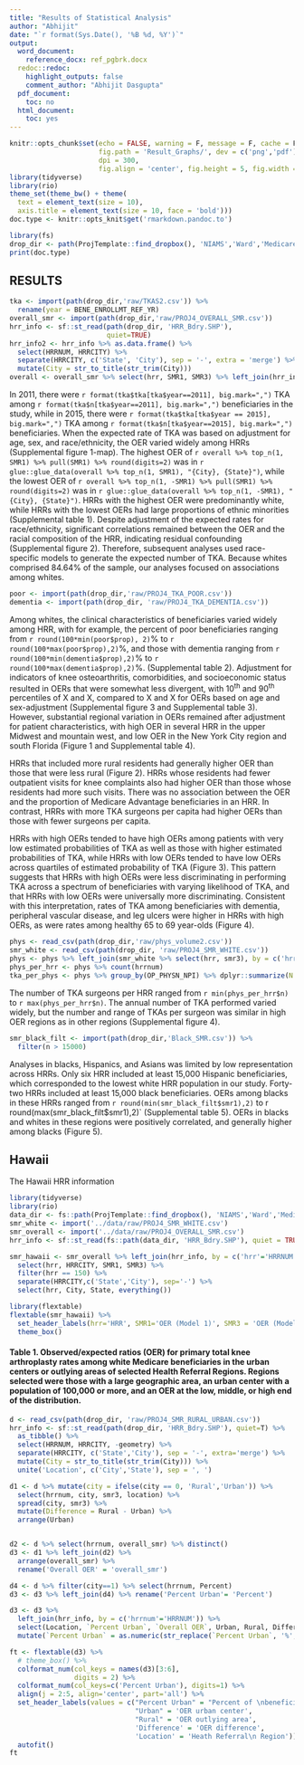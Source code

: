 ```yaml
---
title: "Results of Statistical Analysis"
author: "Abhijit"
date: "`r format(Sys.Date(), '%B %d, %Y')`"
output: 
  word_document:
    reference_docx: ref_pgbrk.docx
  redoc::redoc:
    highlight_outputs: false
    comment_author: "Abhijit Dasgupta"
  pdf_document:
    toc: no
  html_document:
    toc: yes
---
```


```r
knitr::opts_chunk$set(echo = FALSE, warning = F, message = F, cache = F,
                      fig.path = 'Result_Graphs/', dev = c('png','pdf'),
                      dpi = 300, 
                      fig.align = 'center', fig.height = 5, fig.width = 7)
library(tidyverse)
library(rio)
theme_set(theme_bw() + theme(
  text = element_text(size = 10),
  axis.title = element_text(size = 10, face = 'bold')))
doc.type <- knitr::opts_knit$get('rmarkdown.pandoc.to')

library(fs)
drop_dir <- path(ProjTemplate::find_dropbox(), 'NIAMS','Ward','Medicare2015')
print(doc.type)
```


## RESULTS

```r
tka <- import(path(drop_dir,'raw/TKAS2.csv')) %>% 
  rename(year = BENE_ENROLLMT_REF_YR)
overall_smr <- import(path(drop_dir,'raw/PROJ4_OVERALL_SMR.csv'))
hrr_info <- sf::st_read(path(drop_dir, 'HRR_Bdry.SHP'),
                        quiet=TRUE)
hrr_info2 <- hrr_info %>% as.data.frame() %>% 
  select(HRRNUM, HRRCITY) %>% 
  separate(HRRCITY, c('State', 'City'), sep = '-', extra = 'merge') %>% 
  mutate(City = str_to_title(str_trim(City)))
overall <- overall_smr %>% select(hrr, SMR1, SMR3) %>% left_join(hrr_info2, by = c('hrr'='HRRNUM'))

```

In 2011, there were  `r format(tka$tka[tka$year==2011], big.mark=",")` TKA among
`r format(tka$n[tka$year==2011], big.mark=",")` beneficiaries in the study, while
in
2015, there were `r format(tka$tka[tka$year == 2015], big.mark=",")` TKA among `r format(tka$n[tka$year==2015], big.mark=",")` beneficiaries. When the expected rate of
TKA was based on adjustment for age, sex, and race/ethnicity, the OER
varied widely among HRRs (Supplemental figure 1-map). The highest OER of
`r overall %>% top_n(1, SMR1) %>% pull(SMR1) %>% round(digits=2)`  was in `r glue::glue_data(overall %>% top_n(1, SMR1), "{City}, {State}")`,  while the lowest OER of `r overall %>% top_n(1, -SMR1) %>% pull(SMR1) %>% round(digits=2)` was in 
`r glue::glue_data(overall %>% top_n(1, -SMR1), "{City}, {State}")`. 
HRRs with the highest OER were predominantly white, while HRRs with
the lowest OERs had large proportions of ethnic minorities (Supplemental
table 1). Despite adjustment of the expected rates for race/ethnicity,
significant correlations remained between the OER and the racial
composition of the HRR, indicating residual confounding (Supplemental
figure 2). Therefore, subsequent analyses used race-specific models to
generate the expected number of TKA. Because whites comprised 84.64% of the
sample, our analyses focused on associations among whites.

```r
poor <- import(path(drop_dir,'raw/PROJ4_TKA_POOR.csv'))
dementia <- import(path(drop_dir, 'raw/PROJ4_TKA_DEMENTIA.csv'))

```


Among whites, the clinical characteristics of beneficiaries varied
widely among HRR, with for example, the percent of poor beneficiaries
ranging from `r round(100*min(poor$prop), 2)`% to 
`r round(100*max(poor$prop),2)`%, 
and those with dementia ranging from 
`r round(100*min(dementia$prop),2)`% to 
`r round(100*max(dementia$prop),2)`%. 
(Supplemental table 2). Adjustment for indicators of knee
osteoarthritis, comorbidities, and socioeconomic status resulted in OERs
that were somewhat less divergent, with 10^th^ and 90^th^ percentiles of
X and X, compared to X and X for OERs based on age and sex-adjustment
(Supplemental figure 3 and Supplemental table 3). However, substantial
regional variation in OERs remained after adjustment for patient
characteristics, with high OER in several HRR in the upper Midwest and
mountain west, and low OER in the New York City region and south Florida
(Figure 1 and Supplemental table 4).

HRRs that included more rural residents had generally higher OER than
those that were less rural (Figure 2). HRRs whose residents had fewer
outpatient visits for knee complaints also had higher OER than those
whose residents had more such visits. There was no association between
the OER and the proportion of Medicare Advantage beneficiaries in an
HRR. In contrast, HRRs with more TKA surgeons per capita had higher OERs
than those with fewer surgeons per capita.

HRRs with high OERs tended to have high OERs among patients with very
low estimated probabilities of TKA as well as those with higher
estimated probabilities of TKA, while HRRs with low OERs tended to have
low OERs across quartiles of estimated probability of TKA (Figure 3).
This pattern suggests that HRRs with high OERs were less discriminating
in performing TKA across a spectrum of beneficiaries with varying
likelihood of TKA, and that HRRs with low OERs were universally more
discriminating. Consistent with this interpretation, rates of TKA among
beneficiaries with dementia, peripheral vascular disease, and leg ulcers
were higher in HRRs with high OERs, as were rates among healthy 65 to 69
year-olds (Figure 4).

```r
phys <- read_csv(path(drop_dir,'raw/phys_volume2.csv'))
smr_white <- read_csv(path(drop_dir, 'raw/PROJ4_SMR_WHITE.csv'))
phys <- phys %>% left_join(smr_white %>% select(hrr, smr3), by = c('hrrnum' = 'hrr'))
phys_per_hrr <- phys %>% count(hrrnum)
tka_per_phys <- phys %>% group_by(OP_PHYSN_NPI) %>% dplyr::summarize(N = sum(tka))
```

The number of TKA surgeons per HRR ranged from `r min(phys_per_hrr$n)` to 
`r max(phys_per_hrr$n)`.  The annual number of TKA performed varied widely, but
the number and range of TKAs per surgeon was similar in high OER regions as in
other regions (Supplemental figure 4).
```r
smr_black_filt <- import(path(drop_dir,'Black_SMR.csv')) %>% 
  filter(n > 15000)
```

Analyses in blacks, Hispanics, and Asians was limited by low representation
across HRRs.  Only six HRR included at least 15,000 Hispanic beneficiaries,
which corresponded to the lowest white HRR population in our study.  Forty-two
HRRs included at least 15,000 black beneficiaries.  OERs among blacks in these
HRRs ranged from `r round(min(smr_black_filt$smr1),2)` to 
r round(max(smr_black_filt$smr1),2)` (Supplemental table 5).  OERs in blacks and whites
in these regions were positively correlated, and generally higher among blacks
(Figure 5).


## Hawaii

The Hawaii HRR information 

```r
library(tidyverse)
library(rio)
data_dir <- fs::path(ProjTemplate::find_dropbox(), 'NIAMS','Ward','Medicare2015')
smr_white <- import('../data/raw/PROJ4_SMR_WHITE.csv')
smr_overall <- import('../data/raw/PROJ4_OVERALL_SMR.csv')
hrr_info <- sf::st_read(fs::path(data_dir, 'HRR_Bdry.SHP'), quiet = TRUE)

smr_hawaii <- smr_overall %>% left_join(hrr_info, by = c('hrr'='HRRNUM')) %>% 
  select(hrr, HRRCITY, SMR1, SMR3) %>% 
  filter(hrr == 150) %>% 
  separate(HRRCITY,c('State','City'), sep='-') %>% 
  select(hrr, City, State, everything())

library(flextable)
flextable(smr_hawaii) %>% 
  set_header_labels(hrr='HRR', SMR1='OER (Model 1)', SMR3 = 'OER (Model 3)') %>% 
  theme_box()

```



#### Table 1.  Observed/expected ratios (OER) for primary total knee arthroplasty rates among white Medicare beneficiaries in the urban centers or outlying areas of selected Health Referral Regions.  Regions selected were those with a large geographic area, an urban center with a population of 100,000 or more, and an OER at the low, middle, or high end of the distribution.

```r
d <- read_csv(path(drop_dir, 'raw/PROJ4_SMR_RURAL_URBAN.csv'))
hrr_info <- sf::st_read(path(drop_dir, 'HRR_Bdry.SHP'), quiet=T) %>% 
  as_tibble() %>% 
  select(HRRNUM, HRRCITY, -geometry) %>% 
  separate(HRRCITY, c('State','City'), sep = '-', extra='merge') %>% 
  mutate(City = str_to_title(str_trim(City))) %>% 
  unite('Location', c('City','State'), sep = ', ')

d1 <- d %>% mutate(city = ifelse(city == 0, 'Rural','Urban')) %>%
  select(hrrnum, city, smr3, location) %>%
  spread(city, smr3) %>%
  mutate(Difference = Rural - Urban) %>%
  arrange(Urban)


d2 <- d %>% select(hrrnum, overall_smr) %>% distinct()
d3 <- d1 %>% left_join(d2) %>%
  arrange(overall_smr) %>%
  rename('Overall OER' = 'overall_smr')

d4 <- d %>% filter(city==1) %>% select(hrrnum, Percent)
d3 <- d3 %>% left_join(d4) %>% rename('Percent Urban'= 'Percent')

d3 <- d3 %>% 
  left_join(hrr_info, by = c('hrrnum'='HRRNUM')) %>% 
  select(Location, `Percent Urban`, `Overall OER`, Urban, Rural, Difference, -location, -hrrnum) %>% 
  mutate(`Percent Urban` = as.numeric(str_replace(`Percent Urban`, '%','')))

ft <- flextable(d3) %>% 
  # theme_box() %>% 
  colformat_num(col_keys = names(d3)[3:6],
                digits = 2) %>% 
  colformat_num(col_keys=c('Percent Urban'), digits=1) %>% 
  align(j = 2:5, align='center', part='all') %>% 
  set_header_labels(values = c("Percent Urban" = "Percent of \nbeneficiaries living in\n the urban center",
                               "Urban" = 'OER urban center',
                               "Rural" = 'OER outlying area',
                               'Difference' = 'OER difference',
                               'Location' = 'Heath Referral\n Region')) %>% 
  autofit()
ft
```

